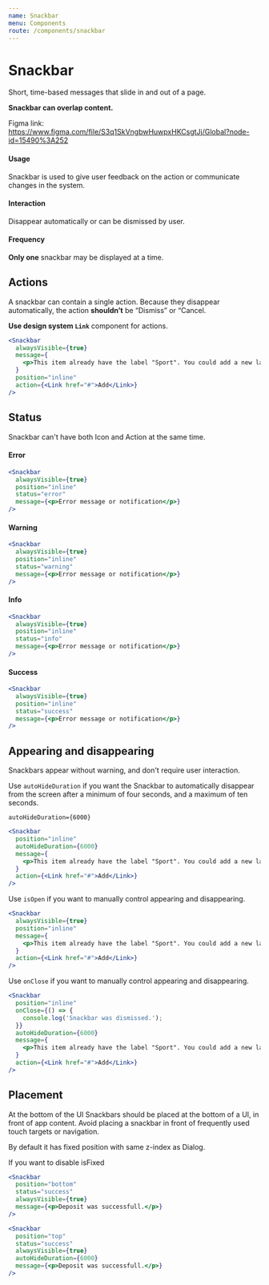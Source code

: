 ```yaml
---
name: Snackbar
menu: Components
route: /components/snackbar
---
```



# Snackbar

Short, time-based messages that slide in and out of a page.

**Snackbar can overlap content.**

Figma link: https://www.figma.com/file/S3q1SkVngbwHuwpxHKCsgtJj/Global?node-id=15490%3A252

#### Usage

Snackbar is used to give user feedback on the action or communicate changes in the system.

#### Interaction

Disappear automatically or can be dismissed by user.

#### Frequency

**Only one** snackbar may be displayed at a time.

## Actions

A snackbar can contain a single action. Because they disappear automatically, the action **shouldn’t** be “Dismiss” or “Cancel.

**Use design system `Link`** component for actions.

```jsx react-live
<Snackbar
  alwaysVisible={true}
  message={
    <p>This item already have the label "Sport". You could add a new label.</p>
  }
  position="inline"
  action={<Link href="#">Add</Link>}
/>
```

## Status

Snackbar can't have both Icon and Action at the same time.

#### Error

```jsx react-live
<Snackbar
  alwaysVisible={true}
  position="inline"
  status="error"
  message={<p>Error message or notification</p>}
/>
```

#### Warning

```jsx react-live
<Snackbar
  alwaysVisible={true}
  position="inline"
  status="warning"
  message={<p>Error message or notification</p>}
/>
```

#### Info

```jsx react-live
<Snackbar
  alwaysVisible={true}
  position="inline"
  status="info"
  message={<p>Error message or notification</p>}
/>
```

#### Success

```jsx react-live
<Snackbar
  alwaysVisible={true}
  position="inline"
  status="success"
  message={<p>Error message or notification</p>}
/>
```

## Appearing and disappearing

Snackbars appear without warning, and don't require user interaction.

Use `autoHideDuration` if you want the Snackbar to automatically disappear from the screen after a minimum of four seconds, and a maximum of ten seconds.

`autoHideDuration={6000}`

```jsx react-live
<Snackbar
  position="inline"
  autoHideDuration={6000}
  message={
    <p>This item already have the label "Sport". You could add a new label.</p>
  }
  action={<Link href="#">Add</Link>}
/>
```

Use `isOpen` if you want to manually control appearing and disappearing.

```jsx react-live
<Snackbar
  alwaysVisible={true}
  position="inline"
  message={
    <p>This item already have the label "Sport". You could add a new label.</p>
  }
  action={<Link href="#">Add</Link>}
/>
```

Use `onClose` if you want to manually control appearing and disappearing.

```jsx react-live
<Snackbar
  position="inline"
  onClose={() => {
    console.log('Snackbar was dismissed.');
  }}
  autoHideDuration={6000}
  message={
    <p>This item already have the label "Sport". You could add a new label.</p>
  }
  action={<Link href="#">Add</Link>}
/>
```

## Placement

At the bottom of the UI
Snackbars should be placed at the bottom of a UI, in front of app content.
Avoid placing a snackbar in front of frequently used touch targets or navigation.

By default it has fixed position with same z-index as Dialog.

If you want to disable isFixed

```jsx react-live
<Snackbar
  position="bottom"
  status="success"
  alwaysVisible={true}
  message={<p>Deposit was successfull.</p>}
/>
```

```jsx react-live
<Snackbar
  position="top"
  status="success"
  alwaysVisible={true}
  autoHideDuration={6000}
  message={<p>Deposit was successfull.</p>}
/>
```

